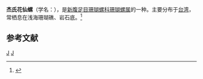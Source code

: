 {{Speciesbox
| taxon = Coralliophila jeffreysi
| binomial_authority = Smith, 1879
}}
'''杰氏花仙螺'''（学名：''{{lang|la|Coralliophila jeffreysi}}''），是[[新腹足目|新腹足目]][[珊瑚螺科|珊瑚螺科]][[珊瑚螺属|珊瑚螺属]]的一种。主要分布于[[台湾|台湾]]，常栖息在浅海珊瑚礁、岩石底。<ref>{{cite web|url=http://shell.sinica.edu.tw/chinese/shellbase_detail.php?science_no=941|title=国际贝库：杰氏花仙螺|publisher=台湾贝类资料库|accessdate=2009-08-11|archive-date=2016-03-04|archive-url=https://web.archive.org/web/20160304104934/http://shell.sinica.edu.tw/chinese/shellbase_detail.php?science_no=941|dead-url=no}}</ref>

== 参考文献 ==
{{reflist}}
{{Taxonbar|from=Q13497199}}

[[Category:珊瑚螺属|J]]
[[Category:_1879年描述的动物|J]]